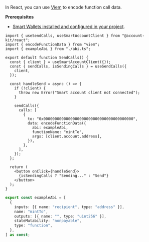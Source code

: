 In React, you can use [Viem](https://viem.sh/docs/contract/encodeFunctionData) to encode function call data.

**Prerequisites**

- [Smart Wallets installed and configured in your project](/wallets/pages/react/setup.mdx).

<CodeBlocks>

```tsx twoslash title="sendCalls.tsx" focus={20-24}
import { useSendCalls, useSmartAccountClient } from "@account-kit/react";
import { encodeFunctionData } from "viem";
import { exampleAbi } from "./abi.ts";

export default function SendCalls() {
  const { client } = useSmartAccountClient({});
  const { sendCalls, isSendingCalls } = useSendCalls({
    client,
  });

  const handleSend = async () => {
    if (!client) {
      throw new Error("Smart account client not connected");
    }

    sendCalls({
      calls: [
        {
          to: "0x0000000000000000000000000000000000000000",
          data: encodeFunctionData({
            abi: exampleAbi,
            functionName: "mintTo",
            args: [client.account.address],
          }),
        },
      ],
    });
  };

  return (
    <button onClick={handleSend}>
      {isSendingCalls ? "Sending..." : "Send"}
    </button>
  );
}
```

```ts twoslash title="abi.ts"
export const exampleAbi = [
  {
    inputs: [{ name: "recipient", type: "address" }],
    name: "mintTo",
    outputs: [{ name: "", type: "uint256" }],
    stateMutability: "nonpayable",
    type: "function",
  },
] as const;
```

</CodeBlocks>
